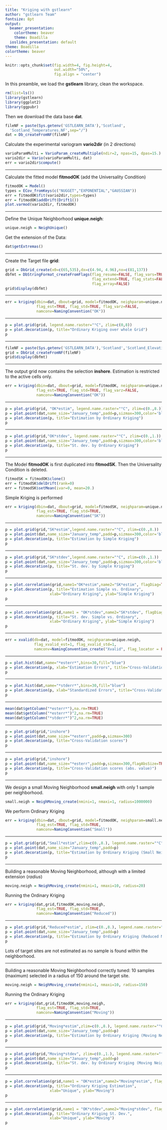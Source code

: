 ```yaml
---
title: "Kriging with gstlearn"
author: "gstlearn Team"
fontsize: 8pt
output:
  beamer_presentation:
    colortheme: beaver
    theme: Boadilla
  ioslides_presentation: default
theme: Boadilla
colortheme: beaver
---
```


```r
knitr::opts_chunk$set(fig.width=4, fig.height=4, 
                      out.width="50%",
                      fig.align = "center") 
```


\frametitle{Preamble}

In this preamble, we load the **gstlearn** library, clean the workspace.

```r
rm(list=ls())
library(gstlearn)
library(ggplot2)
library(ggpubr)
```

Then we download the data base **dat**.

```r
fileNF = paste(Sys.getenv('GSTLEARN_DATA'),'Scotland',
  'Scotland_Temperatures.NF',sep="/")
dat = Db_createFromNF(fileNF)
```

Calculate the experimental variogram **vario2dir** (in 2 directions)

```r
varioParamMulti = VarioParam_createMultiple(ndir=2, npas=15, dpas=15.)
vario2dir = Vario(varioParamMulti, dat)
err = vario2dir$compute()
```

---

\frametitle{Experimental Variogram and fitted Model}

Calculate the fitted model **fitmodOK** (add the Universality Condition)

```r
fitmodOK = Model()
types = ECov_fromKeys(c("NUGGET","EXPONENTIAL","GAUSSIAN"))
err = fitmodOK$fit(vario2dir,types=types)
err = fitmodOK$addDrift(Drift1())
plot.varmod(vario2dir, fitmodOK)
```

---

\frametitle{Preparing the Environment}

Define the Unique Neighborhood **unique.neigh**:

```r
unique.neigh = NeighUnique()
```

Get the extension of the Data:

```r
dat$getExtremas()
```

---

\frametitle{Creating the Grid}

Create the Target file **grid**:

```r
grid = DbGrid_create(x0=c(65,535),dx=c(4.94, 4.96),nx=c(81,137))
dbfmt = DbStringFormat_createFromFlags(flag_resume=FALSE, flag_vars=TRUE,
                                       flag_extend=TRUE, flag_stats=FALSE,
                                       flag_array=FALSE)
grid$display(dbfmt)
```


---

\frametitle{Ordinary Kriging}

```r
err = kriging(dbin=dat, dbout=grid, model=fitmodOK, neighparam=unique.neigh,
              flag_est=TRUE, flag_std=TRUE, flag_varz=FALSE,
              namconv=NamingConvention("OK"))
```

---

\frametitle{Ordinary Kriging Estimation}

```r
p = plot.grid(grid, legend.name.raster="°C", zlim=c(0,8))
p = plot.decoration(p, title="Ordinary Kriging over whole Grid")
p
```

---

\frametitle{Reading the Elevation Grid}
  
```r
fileNF = paste(Sys.getenv('GSTLEARN_DATA'),'Scotland','Scotland_Elevations.NF', sep="/")
grid = DbGrid_createFromNF(fileNF)
grid$display(dbfmt)
```

---

\frametitle{Ordinary Kriging with selection}

The output grid now contains the selection **inshore**. 
Estimation is restricted to the active cells only.

```r
err = kriging(dbin=dat, dbout=grid, model=fitmodOK, neighparam=unique.neigh,
              flag_est=TRUE, flag_std=TRUE, flag_varz=FALSE,
              namconv=NamingConvention("OK"))
```

---

\frametitle{Ordinary Kriging - Estimation}

```r
p = plot.grid(grid, "OK*estim", legend.name.raster="°C", zlim=c(0.,8.))
p = plot.point(dat,name_size="January_temp",padd=p,sizmax=300,color='black')
p = plot.decoration(p, title="Estimation by Ordinary Kriging")
p
```

---

\frametitle{Ordinary Kriging - Standard Deviation}

```r
p = plot.grid(grid,"OK*stdev", legend.name.raster="°C", zlim=c(0.,1.))
p = plot.point(dat,name_size="January_temp",padd=p,sizmax=300,color='black')
p = plot.decoration(p, title="St. dev. by Ordinary Kriging")
p
```

--- 

\frametitle{Transforming the Model}

The Model **fitmodOK** is first duplicated into **fitmodSK**. Then the Universality Condition is deleted.

```r
fitmodSK = fitmodOK$clone()
err = fitmodSK$delDrift(rank=0)
err = fitmodSK$setMean(ivar=0, mean=20.)
```

Simple Kriging is performed

```r
err = kriging(dbin=dat, dbout=grid, model=fitmodSK, neighparam=unique.neigh,
              flag_est=TRUE, flag_std=TRUE, 
              namconv=NamingConvention("SK"))
```

--- 

\frametitle{Simple kriging - Estimation}

```r
p = plot.grid(grid,"SK*estim",legend.name.raster="°C", zlim=c(0.,8.))
p = plot.point(dat,name_size="January_temp",padd=p,sizmax=300,color='black')
p = plot.decoration(p, title="Estimation by Simple Kriging")
p
```

---

\frametitle{Simple kriging - Standard Deviation}

```r
p = plot.grid(grid,"SK*stdev",legend.name.raster="°C", zlim=c(0.,1.))
p = plot.point(dat,name_size="January_temp",padd=p,sizmax=300,color='black')
p = plot.decoration(p, title="St. dev. by Simple Kriging")
p
```

---

\frametitle{Comparing Ordinary and Simple Kriging - Estimations}

```r
p = plot.correlation(grid,name1="OK*estim",name2="SK*estim", flagDiag=TRUE)
p = plot.decoration(p, title="Estimation Simple vs. Ordinary", 
                    xlab="Ordinary Kriging", ylab="Simple Kriging")
p
```

---

\frametitle{Comparing Ordinary and Simple Kriging - St. dev.}

```r
p = plot.correlation(grid,name1 = "OK*stdev",name2="SK*stdev", flagDiag=TRUE)
p = plot.decoration(p, title="St. dev. Simple vs. Ordinary", 
                    xlab="Ordinary Kriging", ylab="Simple Kriging")
p
```

---

\frametitle{Cross-validation}


```r
err = xvalid(db=dat, model=fitmodOK, neighparam=unique.neigh, 
             flag_xvalid_est=1, flag_xvalid_std=1,  
             namconv=NamingConvention_create("Xvalid", flag_locator = FALSE))
```

---

\frametitle{Cross-validation - Histogram of Errors}

```r
p = plot.hist(dat,name="*esterr*",bins=30,fill="blue")
p = plot.decoration(p, xlab="Estimation Errors", title="Cross-Validation")
p
```
 
---
 
\frametitle{Cross-validation - Histogram of Standardized Errors}

```r
p = plot.hist(dat,name="*stderr*",bins=30,fill="blue")
p = plot.decoration(p, xlab="Standardized Errors", title="Cross-Validation")
p
```

---
 
\frametitle{Cross-validation Scores}

```r
mean(dat$getColumn("*esterr*"),na.rm=TRUE)
mean(dat$getColumn("*esterr*")^2,na.rm=TRUE)
mean(dat$getColumn("*stderr*")^2,na.rm=TRUE)
```

---

\frametitle{Cross-validation}

```r
p = plot.grid(grid,"inshore")
p = plot.point(dat,name_size="*esterr",padd=p,sizmax=300)
p = plot.decoration(p, title="Cross-Validation scores")
p
```

---

\frametitle{Cross-validation}

```r
p = plot.grid(grid,"inshore")
p = plot.point(dat,name_size="*esterr",padd=p,sizmax=300,flagAbsSize=TRUE)
p = plot.decoration(p, title="Cross-Validation scores (abs. value)")
p
```

---

\frametitle{Ordinary Kriging}

We design a small Moving Neighborhood **small.neigh** with only 1 sample per neighborhood.

```r
small.neigh = NeighMoving_create(nmini=1, nmaxi=1, radius=1000000)
```

We perform Ordinary Kriging 

```r
err = kriging(dbin=dat, dbout=grid, model=fitmodOK, neighparam=small.neigh,
              flag_est=TRUE, flag_std=TRUE, 
              namconv=NamingConvention("Small"))
```

---

\frametitle{Ordinary Kriging (Moving Neighborhood)}


```r
p = plot.grid(grid,"Small*estim",zlim=c(0.,8.), legend.name.raster="°C")
p = plot.point(dat,name_size="January_temp",padd=p)
p = plot.decoration(p, title="Estimation by Ordinary Kriging (Small Neigh.)")
p
```

---

\frametitle{Ordinary Kriging (Moving Neighborhood 1)}

Building a reasonable Moving Neighborhood, although with a limited extension (*radius*)

```r
moving.neigh = NeighMoving_create(nmini=1, nmaxi=10, radius=20)
```

Running the Ordinary Kriging

```r
err = kriging(dat,grid,fitmodOK,moving.neigh,
              flag_est=TRUE, flag_std=TRUE, 
              namconv=NamingConvention("Reduced"))
```

---

\frametitle{Ordinary Kriging (Moving Neighborhood 1)}

```r
p = plot.grid(grid,"Reduced*estim", zlim=c(0.,8.), legend.name.raster="°C")
p = plot.point(dat,name_size="January_temp",padd=p)
p = plot.decoration(p, title="Estimation by Ordinary Kriging (Reduced Moving Neigh.)")
p
```

Lots of target sites are not estimated as no sample is found within the neighborhood.

---

\frametitle{Ordinary Kriging (Moving Neighborhood 2)}

Building a reasonable Moving Neighborhood correctly tuned: 10 samples (maximum) selected in a radius of 150 around the target site.

```r
moving.neigh = NeighMoving_create(nmini=1, nmaxi=10, radius=150)
```

Running the Ordinary Kriging

```r
err = kriging(dat,grid,fitmodOK,moving.neigh,
              flag_est=TRUE, flag_std=TRUE, 
              namconv=NamingConvention("Moving"))
```

---

\frametitle{Ordinary Kriging (Moving Neighborhood 2)}

```r
p = plot.grid(grid,"Moving*estim",zlim=c(0.,8.), legend.name.raster="°C")
p = plot.point(dat,name_size="January_temp",padd=p)
p = plot.decoration(p, title="Estimation by Ordinary Kriging (Moving Neigh.)")
p
```

---

\frametitle{Ordinary Kriging (Moving Neighborhood 2)}

```r
p = plot.grid(grid,"Moving*stdev", zlim=c(0.,1.), legend.name.raster="°C")
p = plot.point(dat,name_size="January_temp",padd=p)
p = plot.decoration(p, title="St. dev. by Ordinary Kriging (Moving Neigh.)")
p
```

---

\frametitle{Comparing Unique and Moving Neighborhoods}

```r
p = plot.correlation(grid,name1 = "OK*estim",name2="Moving*estim", flagDiag=TRUE)
p = plot.decoration(p, title="Ordinary Kriging Estimation", 
                    xlab="Unique", ylab="Moving")
p
```

---

\frametitle{Comparing Unique and Moving Neighborhoods}

```r
p = plot.correlation(grid,name1 = "OK*stdev",name2="Moving*stdev", flagDiag=TRUE)
p = plot.decoration(p, title="Ordinary Kriging St. Dev.", 
                    xlab="Unique", ylab="Moving")
p
```
